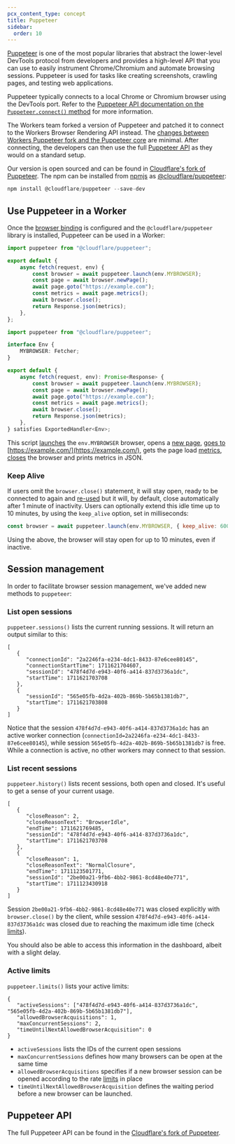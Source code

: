 ```yaml
---
pcx_content_type: concept
title: Puppeteer
sidebar:
  order: 10
---
```



[Puppeteer](https://pptr.dev/) is one of the most popular libraries that abstract the lower-level DevTools protocol from developers and provides a high-level API that you can use to easily instrument Chrome/Chromium and automate browsing sessions. Puppeteer is used for tasks like creating screenshots, crawling pages, and testing web applications.

Puppeteer typically connects to a local Chrome or Chromium browser using the DevTools port. Refer to the [Puppeteer API documentation on the `Puppeteer.connect()` method](https://pptr.dev/api/puppeteer.puppeteer.connect) for more information.

The Workers team forked a version of Puppeteer and patched it to connect to the Workers Browser Rendering API instead. The [changes between Workers Puppeteer fork and the Puppeteer core](https://github.com/cloudflare/puppeteer/blob/main/src/puppeteer-core.ts) are minimal. After connecting, the developers can then use the full [Puppeteer API](https://github.com/cloudflare/puppeteer/blob/main/docs/api/index.md) as they would on a standard setup.

Our version is open sourced and can be found in [Cloudflare's fork of Puppeteer](https://github.com/cloudflare/puppeteer). The npm can be installed from [npmjs](https://www.npmjs.com/) as [@cloudflare/puppeteer](https://www.npmjs.com/package/@cloudflare/puppeteer):

```javascript
npm install @cloudflare/puppeteer --save-dev
```

## Use Puppeteer in a Worker

Once the [browser binding](/browser-rendering/platform/wrangler/#bindings) is configured and the `@cloudflare/puppeteer` library is installed, Puppeteer can be used in a Worker:

<Tabs> <TabItem label="JavaScript" icon="seti:javascript">

```js
import puppeteer from "@cloudflare/puppeteer";

export default {
	async fetch(request, env) {
		const browser = await puppeteer.launch(env.MYBROWSER);
		const page = await browser.newPage();
		await page.goto("https://example.com");
		const metrics = await page.metrics();
		await browser.close();
		return Response.json(metrics);
	},
};
```

</TabItem> <TabItem label="TypeScript" icon="seti:typescript">

```ts
import puppeteer from "@cloudflare/puppeteer";

interface Env {
	MYBROWSER: Fetcher;
}

export default {
	async fetch(request, env): Promise<Response> {
		const browser = await puppeteer.launch(env.MYBROWSER);
		const page = await browser.newPage();
		await page.goto("https://example.com");
		const metrics = await page.metrics();
		await browser.close();
		return Response.json(metrics);
	},
} satisfies ExportedHandler<Env>;
```

</TabItem> </Tabs>

This script [launches](https://pptr.dev/api/puppeteer.puppeteernode.launch) the `env.MYBROWSER` browser, opens a [new page](https://pptr.dev/api/puppeteer.browser.newpage), [goes to](https://pptr.dev/api/puppeteer.page.goto) [https://example.com/](https://example.com/), gets the page load [metrics](https://pptr.dev/api/puppeteer.page.metrics), [closes](https://pptr.dev/api/puppeteer.browser.close) the browser and prints metrics in JSON.

### Keep Alive

If users omit the `browser.close()` statement, it will stay open, ready to be connected to again and [re-used](/browser-rendering/get-started/reuse-sessions/) but it will, by default, close automatically after 1 minute of inactivity. Users can optionally extend this idle time up to 10 minutes, by using the `keep_alive` option, set in milliseconds:

```js
const browser = await puppeteer.launch(env.MYBROWSER, { keep_alive: 600000 });
```

Using the above, the browser will stay open for up to 10 minutes, even if inactive.

## Session management

In order to facilitate browser session management, we've added new methods to `puppeteer`:

### List open sessions

`puppeteer.sessions()` lists the current running sessions. It will return an output similar to this:

```
[
   {
      "connectionId": "2a2246fa-e234-4dc1-8433-87e6cee80145",
      "connectionStartTime": 1711621704607,
      "sessionId": "478f4d7d-e943-40f6-a414-837d3736a1dc",
      "startTime": 1711621703708
   },
   {
      "sessionId": "565e05fb-4d2a-402b-869b-5b65b1381db7",
      "startTime": 1711621703808
   }
]
```

Notice that the session `478f4d7d-e943-40f6-a414-837d3736a1dc` has an active worker connection (`connectionId=2a2246fa-e234-4dc1-8433-87e6cee80145`), while session `565e05fb-4d2a-402b-869b-5b65b1381db7` is free. While a connection is active, no other workers may connect to that session.

### List recent sessions

`puppeteer.history()` lists recent sessions, both open and closed. It's useful to get a sense of your current usage.

```
[
   {
      "closeReason": 2,
      "closeReasonText": "BrowserIdle",
      "endTime": 1711621769485,
      "sessionId": "478f4d7d-e943-40f6-a414-837d3736a1dc",
      "startTime": 1711621703708
   },
   {
      "closeReason": 1,
      "closeReasonText": "NormalClosure",
      "endTime": 1711123501771,
      "sessionId": "2be00a21-9fb6-4bb2-9861-8cd48e40e771",
      "startTime": 1711123430918
   }
]
```

Session `2be00a21-9fb6-4bb2-9861-8cd48e40e771` was closed explicitly with `browser.close()` by the client, while session `478f4d7d-e943-40f6-a414-837d3736a1dc` was closed due to reaching the maximum idle time (check [limits](/browser-rendering/platform/limits/)).

You should also be able to access this information in the dashboard, albeit with a slight delay.

### Active limits

`puppeteer.limits()` lists your active limits:

```
{
   "activeSessions": ["478f4d7d-e943-40f6-a414-837d3736a1dc", "565e05fb-4d2a-402b-869b-5b65b1381db7"],
   "allowedBrowserAcquisitions": 1,
   "maxConcurrentSessions": 2,
   "timeUntilNextAllowedBrowserAcquisition": 0
}
```

- `activeSessions` lists the IDs of the current open sessions
- `maxConcurrentSessions` defines how many browsers can be open at the same time
- `allowedBrowserAcquisitions` specifies if a new browser session can be opened according to the rate [limits](/browser-rendering/platform/limits/) in place
- `timeUntilNextAllowedBrowserAcquisition` defines the waiting period before a new browser can be launched.

## Puppeteer API

The full Puppeteer API can be found in the [Cloudflare's fork of Puppeteer](https://github.com/cloudflare/puppeteer/blob/main/docs/api/index.md).
